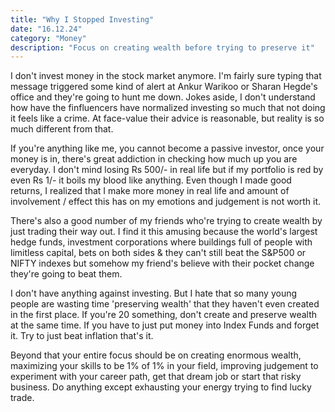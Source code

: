 ```yaml
---
title: "Why I Stopped Investing"
date: "16.12.24"
category: "Money"
description: "Focus on creating wealth before trying to preserve it"
---
```

I don't invest money in the stock market anymore. I'm fairly sure typing that message triggered some kind of alert at Ankur Warikoo or Sharan Hegde's office and they're going to hunt me down. Jokes aside, I don't understand how have the finfluencers have normalized investing so much that not doing it feels like a crime. At face-value their advice is reasonable, but reality is so much different from that.

If you're anything like me, you cannot become a passive investor, once your money is in, there's great addiction in checking how much up you are everyday. I don't mind losing Rs 500/- in real life but if my portfolio is red by even Rs 1/- it boils my blood like anything. Even though I made good returns, I realized that I make more money in real life and amount of involvement / effect this has on my emotions and judgement is not worth it.

There's also a good number of my friends who're trying to create wealth by just trading their way out. I find it this amusing because the world's largest hedge funds, investment corporations where buildings full of people with limitless capital, bets on both sides & they can't still beat the S&P500 or NIFTY indexes but somehow my friend's believe with their pocket change they're going to beat them.

I don't have anything against investing. But I hate that so many young people are wasting time 'preserving wealth' that they haven't even created in the first place. If you're 20 something, don't create and preserve wealth at the same time. If you have to just put money into Index Funds and forget it. Try to just beat inflation that's it.

Beyond that your entire focus should be on creating enormous wealth, maximizing your skills to be 1% of 1% in your field, improving judgement to experiment with your career path, get that dream job or start that risky business. Do anything except exhausting your energy trying to find lucky trade.